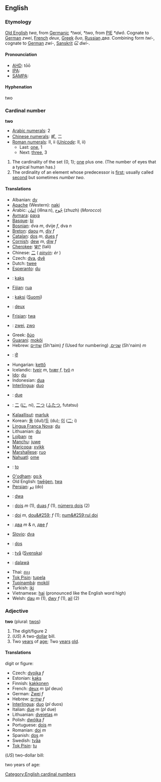 ==English==

===Etymology===
[[Old English]] ''twa'', from [[Germanic]] ''*twai'', ''*two'', from [[w:Proto-Indo-European|PIE]] ''*dwô''. Cognate to [[German]] ''zwei'', [[French]] ''deux'', [[Greek]] ''δυο'', [[Russian]] ''два''. Combining form ''twi-'', cognate to [[German]] ''zwi-'', [[Sanskrit]] ''દ્વિ'' ''dwi-''.

====Pronounciation====
*[[w:AHD|AHD]]: tōō
*[[w:IPA|IPA]]:
*[[w:SAMPA|SAMPA]]:

====Hyphenation====
;two

===Cardinal number===
'''two'''

*[[w:Arabic Numerals|Arabic numerals]]: 2
*[[w:Chinese numerals|Chinese numerals]]: 貳, 二
*[[w:Roman numerals|Roman numerals]]: II, ii (''[[Unicode]]'': Ⅱ, ⅱ)
**Last: [[one]], 1
**Next: [[three]], 3

# The cardinality of the set {0, 1}; [[one]] plus one. (The number of eyes that a typical human has.)
# The ordinality of an element whose predecessor is [[first]]; usually called [[second]] but sometimes ''number two''.

====Translations====
*Albanian: [[dy]]
*[[Apache]] (Western): [[naki]]
*Arabic: [[اثنان]] (iθnaːn), [[جُوج]] (zhuzh) (''Morocco'')
*[[Aymara]]: [[paya]]
*[[Basque]]: [[bi]]
*[[Bosnian]]: dva ''m'', dvije ''f'', dva ''n''
*[[Breton]]: [[daou]] ''m'', [[div]] ''f''
*[[Catalan]]: [[dos]] ''m'', [[dues]] ''f''
*[[Cornish]]: [[dew]] ''m'', [[diw]] ''f''
*[[Cherokee]]: [[ᏔᎵ]] (tali)
*Chinese: [[二]] ( ''[[pinyin]]: èr'' )
*Czech: [[dva]], [[dvě]]
*Dutch: [[twee]]
*[[Esperanto]]: [[du]]
*{{et}}: [[kaks]]
*[[Fijian]]: [[rua]]
*{{fi}}: [[kaksi]] ([[:fi:kaksi|Suomi]])
*{{fr}}: [[deux]]
*[[Frisian]]: [[twa]]
*{{de}}: [[zwei]], [[zwo]]
*Greek: [[δύο]]
*[[Guarani]]: [[mokõi]]
*Hebrew: [[שתיים]] (Sh'taim) ''f'' (Used for numbering) ,[[שניים]] (Sh'naim) ''m''
*{{hi}}: [[दो]]
*Hungarian: [[kettő]]
*Icelandic: [[tveir]] ''m'', [[tvær]] ''f'', [[tvö]] ''n''
*[[Ido]]: [[du]]
*Indonesian: [[dua]]
*[[Interlingua]]: [[duo]]
*{{it}}: [[due]]
*{{ja}}: [[二]] ([[に]], ni), [[二つ]] ([[ふたつ]], futatsu)
*[[Kalaallisut]]: [[marluk]]
*Korean: [[둘]] (dul)/[[두]] (du); [[이]] ([[二]]; i)
*[[Lingua Franca Nova]]: [[du]]
*Lithuanian: [[du]]
*[[Lojban]]: [[re]]
*[[Manchu]]: [[juwe]]
*[[Maricopa]]: [[xvikk]]
*[[Marshallese]]: [[ruo]]
*[[Nahuatl]]: [[ome]]
*{{no}}: [[to]]
*[[O'odham]]: [[go:k]]
*Old English: [[twēġen]], [[twa]]
*[[Persian]]: [[دو]] (do)
*{{pl}}: [[dwa]]
*{{pt}}: [[dois]] ''m'' (1), [[duas]] ''f'' (1), [[número dois]] (2)
*{{ro}}: [[doi]] ''m'', [[dou&#259;]] ''f'' (1); [[num&#259;rul doi]]
*{{ru}}: [[два]] ''m'' & ''n'', [[две]] ''f''
*[[Slovio]]: [[dva]]
*{{es}}: [[dos]]
*{{sv}}: [[två]] ([[:sv:två|Svenska]])
*{{tl}}: [[dalawá]]
*Thai: [[สอง]]
*[[Tok Pisin]]: [[tupela]]
*[[Tupinambá]]: [[mokõî]]
*Turkish: [[iki]]
*Vietnamese: [[hai]] (pronounced like the English word high)
*Welsh: [[dau]] ''m'' (1), [[dwy]] ''f'' (1), [[ail]] (2)

===Adjective===
'''two''' (plural: [[twos]])

#The digit/figure 2
#(''US'') A two-[[dollar]] bill.
#Two [[years]] of [[age]]; Two [[years]] [[old]].

====Translations====

digit or figure:
*Czech: [[dvojka]] ''f''
*Estonian: [[kaks]]
*Finnish: [[kakkonen]]
*French: [[deux]] ''m'' (''pl'' deux)
*German: [[Zwei]] ''f''
*Hebrew: [[שתיים]] ''f''
*[[Interlingua]]: [[duo]] (''pl'' duos)
*Italian: [[due]] ''m'' (''pl'' due)
*Lithuanian: [[dvejetas]] ''m''
*Polish: [[dwójka]] ''f''
*Portuguese: [[dois]] ''m''
*Romanian: [[doi]] ''m''
*Spanish: [[dos]] ''m''
*Swedish: [[tvåa]]
*[[Tok Pisin]]: [[tu]]
(''US'') two-dollar bill:

two years of age:

[[Category:English cardinal numbers]]